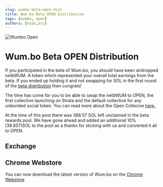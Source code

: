 ```yaml
---
slug: wumbo-beta-open-dist
title: Wum.bo Beta OPEN Distribution
tags: [wumbo, open]
authors: [noah,bry]
---
```


![Wumbo Open](./wumopen.png)

# Wum.bo Beta OPEN Distribution

If you participated in the beta of Wum.bo, you should have been airdropped netbWUM. A token which represented your overall total earnings from the beta. If you ended up holding it and not swapping for SOL in the first round of the [beta distribution](/blog/wumbo-beta-dist) then congrats!

The time has come for you to be able to swap the netbWUM to OPEN, the first collective launching on Strata and the default collective for any unbonded social token. You can read more about the Open Collecive [here.](/blog/open-collective)

At the time of this post there was 388.57 SOL left unclaimed in the beta rewards pool. We have gone ahead and added an additional 10% (38.857)SOL to the pool as a thanks for sticking with us and converted it all to OPEN.

## Exchange


<ClaimOpen />

## Chrome Webstore

You can now download the latest version of Wum.bo on the [Chrome Webstore](https://chrome.google.com/webstore/detail/wumbo/opmfbcncfajkanpggglkgabbfhebgikk)




